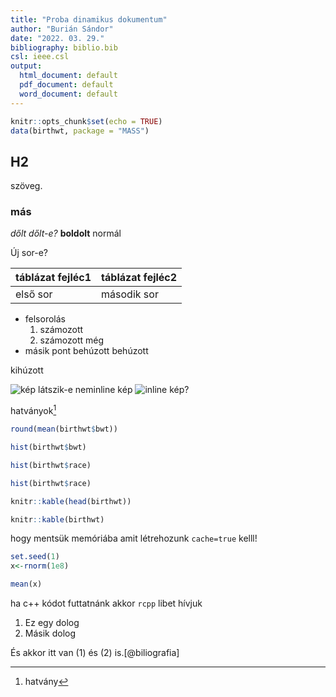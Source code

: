 ---
title: "Proba dinamikus dokumentum"
author: "Burián Sándor"
date: "2022. 03. 29."
bibliography: biblio.bib
csl: ieee.csl
output:
  html_document: default
  pdf_document: default
  word_document: default
---

```{r setup, include=FALSE}
knitr::opts_chunk$set(echo = TRUE)
data(birthwt, package = "MASS")
```

## H2
szöveg.

### más
_dőlt_
*dőlt-e?*
**boldolt**
normál

Új sor-e?

|táblázat fejléc1 | táblázat fejléc2 | 
|--------|-----|
|első sor | második sor |

<!-- komment -->

- felsorolás
  1. számozott
  2. számozott még
- másik pont
  behúzott
  behúzott

kihúzott

![kép látszik-e](https://about.infogr.am/wp-content/uploads/2015/12/Screen-Shot-2015-12-19-at-5.50.33-PM-1024x439.png)
neminline kép ![inline kép?](https://gdj-inr5u0ip5pewom.stackpathdns.com/wp-content/uploads/2020/09/logo-design-2.jpg)

hatványok^[hatvány] 


```{r}
round(mean(birthwt$bwt))
```

```{r}
hist(birthwt$bwt)
```


```{r tomegeloszlas, fig.show='hide'}
hist(birthwt$race)
```


```{r tomegeloszlas2, echo=FALSE}
hist(birthwt$race)
```

```{r}
knitr::kable(head(birthwt))
```


```{r}
knitr::kable(birthwt)
```

hogy mentsük memóriába amit létrehozunk `cache=true` kelll!
```{r mentett, cache=TRUE}
set.seed(1)
x<-rnorm(1e8)
```


```{r mentett2, cache=TRUE}
mean(x)
```


ha c++ kódot futtatnánk akkor `rcpp` libet hívjuk


(@egyik) Ez egy dolog
(@masik) Másik dolog

És akkor itt van (@egyik) és (@masik) is.[@biliografia]



